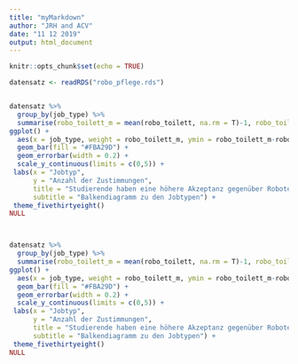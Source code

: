 ```yaml
---
title: "myMarkdown"
author: "JRH and ACV"
date: "11 12 2019"
output: html_document
---
```


```r
knitr::opts_chunk$set(echo = TRUE)
```


```r
datensatz <- readRDS("robo_pflege.rds")


datensatz %>%
  group_by(job_type) %>% 
  summarise(robo_toilett_m = mean(robo_toilett, na.rm = T)-1, robo_toilett_sem = std.error(robo_toilett), Varianz = var(robo_toilett), SD = sd(robo_toilett)) %>%
ggplot() +
  aes(x = job_type, weight = robo_toilett_m, ymin = robo_toilett_m-robo_toilett_sem , ymax = robo_toilett_m+robo_toilett_sem, fill = job_type) +
  geom_bar(fill = "#FBA29D") +
  geom_errorbar(width = 0.2) +
  scale_y_continuous(limits = c(0,5)) +
 labs(x = "Jobtyp",
      y = "Anzahl der Zustimmungen",
      title = "Studierende haben eine höhere Akzeptanz gegenüber Roboter beim Toilettengang",
      subtitle = "Balkendiagramm zu den Jobtypen") +
 theme_fivethirtyeight()
NULL



datensatz %>%
  group_by(job_type) %>% 
  summarise(robo_toilett_m = mean(robo_toilett, na.rm = T)-1, robo_toilett_sem = std.error(robo_toilett)) %>%
ggplot() +
  aes(x = job_type, weight = robo_toilett_m, ymin = robo_toilett_m-robo_toilett_sem , ymax = robo_toilett_m+robo_toilett_sem, fill = job_type) +
  geom_bar(fill = "#FBA29D") +
  geom_errorbar(width = 0.2) +
  scale_y_continuous(limits = c(0,5)) +
 labs(x = "Jobtyp",
      y = "Anzahl der Zustimmungen",
      title = "Studierende haben eine höhere Akzeptanz gegenüber Roboter beim Toilettengang",
      subtitle = "Balkendiagramm zu den Jobtypen") +
 theme_fivethirtyeight()
NULL

```


